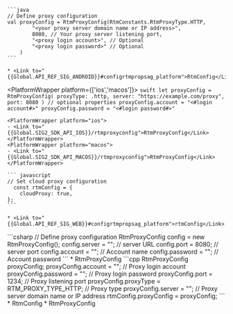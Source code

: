 <PlatformWrapper platform='android'>

    ```java
    // Define proxy configuration
    val proxyConfig = RtmProxyConfig(RtmConstants.RtmProxyType.HTTP,
            "<your proxy server domain name or IP address>",
            8080, // Your proxy server listening port,
            "<proxy login account>", // Optional
            "<proxy login password>" // Optional
        )
    ```

    * <Link to="{{Global.API_REF_SIG_ANDROID}}#configrtmpropsag_platform">RtmConfig</Link>
</PlatformWrapper>

<PlatformWrapper platform={['ios','macos']}>
    ```swift
    let proxyConfig = RtmProxyConfig(
        proxyType: .http,
        server: "https://example.com/proxy",
        port: 8080
    )
    // optional properties
    proxyConfig.account = "<#login account#>"
    proxyConfig.password = "<#login password#>"
    ```

    <PlatformWrapper platform="ios">
    - <Link to="{{Global.SIG2_SDK_API_IOS}}/rtmproxyconfig">RtmProxyConfig</Link>
    </PlatformWrapper>
    <PlatformWrapper platform="macos">
    - <Link to="{{Global.SIG2_SDK_API_MACOS}}/rtmproxyconfig">RtmProxyConfig</Link>
    </PlatformWrapper>
</PlatformWrapper>

<PlatformWrapper platform='web'>    

    ``` javascript
    // Set cloud proxy configuration
      const rtmConfig = {
        cloudProxy: true,
    };
    ```

    * <Link to="{{Global.API_REF_SIG_WEB}}#configrtmpropsag_platform">rtmConfig</Link>    
</PlatformWrapper>
<PlatformWrapper platform = 'unity'>
    ```csharp
    // Define proxy configuration
    RtmProxyConfig config = new RtmProxyConfig();
    config.server = "<your proxy server domain name or IP address>"; // server URL
    config.port = 8080; // server port
    config.account = "<proxy login account>"; // Account name
    config.password = "<proxy login password>"; // Account password
    ```
    * <Link to="{{Global.API_REF_SIG_UNITY}}#configproxypropsag_platform">RtmProxyConfig</Link>

</PlatformWrapper>
<PlatformWrapper platform='linux-cpp'>
    ```cpp
    RtmProxyConfig proxyConfig;
    proxyConfig.account = "<account>"; // 	Proxy login account
    proxyConfig.password = "<password>"; // 	Proxy login password
    proxyConfig.port = 1234; // Proxy listening port
    proxyConfig.proxyType = RTM_PROXY_TYPE_HTTP; // Proxy type
    proxyConfig.server = "<proxy server>"; // Proxy server domain name or IP address
    rtmConfig.proxyConfig = proxyConfig;
    ```
    * <Link to="{{Global.API_REF_SIG_LNX_CPP}}#configrtmpropsag_platform">RtmConfig</Link>
    * <Link to="{{Global.API_REF_SIG_LNX_CPP}}#configproxypropsag_platform">RtmProxyConfig</Link>

</PlatformWrapper>